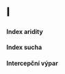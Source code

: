 # I

#### Index aridity
::: collapsible

:::

#### Index sucha
::: collapsible

:::

#### Intercepční výpar
::: collapsible

:::
